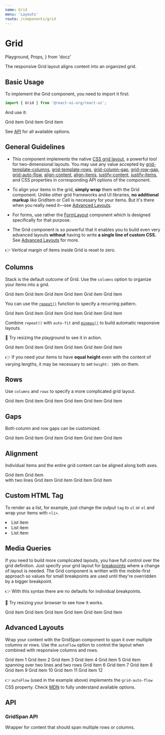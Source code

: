 ```yaml
---
name: Grid
menu: 'Layouts'
route: /components/grid
---
```


# Grid

  Playground,
  Props,
} from 'docz'

The responsive Grid layout aligns content into an organized grid.

## Basic Usage

To implement the Grid component, you need to import it first:

```js
import { Grid } from '@react-ui-org/react-ui';
```

And use it:

<Playground>
  <Grid>
    <Placeholder bordered>Grid item</Placeholder>
    <Placeholder bordered>Grid item</Placeholder>
    <Placeholder bordered>Grid item</Placeholder>
  </Grid>
</Playground>

See [API](#api) for all available options.

## General Guidelines

- This component implements the native [CSS grid layout][grid-layout], a
  powerful tool for two-dimensional layouts. You may use any value accepted by
  [grid-template-columns], [grid-template-rows], [grid-column-gap],
  [grid-row-gap], [grid-auto-flow], [align-content], [align-items],
  [justify-content], [justify-items], and CSS properties in corresponding API
  options of the component.

- To align your items in the grid, **simply wrap** them with the Grid
  component. Unlike other grid frameworks and UI libraries, **no additional
  markup** like GridItem or Cell is necessary for your items. But it's there
  when you really need it—see [Advanced Layouts](#advanced-layouts).

- For forms, use rather the [FormLayout](/components/form-layout) component
  which is designed specifically for that purpose.

- The Grid component is so powerful that it enables you to build even very
  advanced layouts **without** having to write **a single line of custom CSS.**
  See [Advanced Layouts](#advanced-layouts) for more.

👉 Vertical margin of items inside Grid is reset to zero.

## Columns

Stack is the default outcome of Grid. Use the `columns` option to organize your
items into a grid.

<Playground>
  <Grid columns="1fr 1fr 1fr">
    <Placeholder bordered>Grid item</Placeholder>
    <Placeholder bordered>Grid item</Placeholder>
    <Placeholder bordered>Grid item</Placeholder>
    <Placeholder bordered>Grid item</Placeholder>
    <Placeholder bordered>Grid item</Placeholder>
    <Placeholder bordered>Grid item</Placeholder>
  </Grid>
</Playground>

You can use the [`repeat()`][repeat] function to specify a recurring pattern.

<Playground>
  <Grid columns="repeat(3, 1fr)">
    <Placeholder bordered>Grid item</Placeholder>
    <Placeholder bordered>Grid item</Placeholder>
    <Placeholder bordered>Grid item</Placeholder>
    <Placeholder bordered>Grid item</Placeholder>
    <Placeholder bordered>Grid item</Placeholder>
    <Placeholder bordered>Grid item</Placeholder>
  </Grid>
</Playground>

Combine `repeat()` with `auto-fit` and [`minmax()`][minmax] to build automatic
responsive layouts.

📐 Try resizing the playground to see it in action.

<Playground>
  <Grid columns="repeat(auto-fit, minmax(200px, auto))">
    <Placeholder bordered>Grid item</Placeholder>
    <Placeholder bordered>Grid item</Placeholder>
    <Placeholder bordered>Grid item</Placeholder>
    <Placeholder bordered>Grid item</Placeholder>
    <Placeholder bordered>Grid item</Placeholder>
    <Placeholder bordered>Grid item</Placeholder>
  </Grid>
</Playground>

👉 If you need your items to have **equal height** even with the content of
varying lengths, it may be necessary to set `height: 100%` on them.

## Rows

Use `columns` and `rows` to specify a more complicated grid layout.

<Playground>
  <Grid columns="1fr 2fr" rows="auto 200px auto">
    <Placeholder bordered>Grid item</Placeholder>
    <Placeholder bordered>Grid item</Placeholder>
    <Placeholder bordered>Grid item</Placeholder>
    <Placeholder bordered>Grid item</Placeholder>
    <Placeholder bordered>Grid item</Placeholder>
    <Placeholder bordered>Grid item</Placeholder>
  </Grid>
</Playground>

## Gaps

Both column and row gaps can be customized.

<Playground>
  <Grid columns="repeat(3, 1fr)" columnGap="0.75rem" rowGap="2rem">
    <Placeholder bordered>Grid item</Placeholder>
    <Placeholder bordered>Grid item</Placeholder>
    <Placeholder bordered>Grid item</Placeholder>
    <Placeholder bordered>Grid item</Placeholder>
    <Placeholder bordered>Grid item</Placeholder>
    <Placeholder bordered>Grid item</Placeholder>
  </Grid>
</Playground>

## Alignment

Individual items and the entire grid content can be aligned along both axes.

<Playground>
  <Grid
    columns="repeat(3, 10em)"
    alignItems="center"
    justifyItems="center"
    justifyContent="center"
  >
    <Placeholder bordered>Grid item</Placeholder>
    <Placeholder bordered>Grid item<br /> with two lines</Placeholder>
    <Placeholder bordered>Grid item</Placeholder>
    <Placeholder bordered>Grid item</Placeholder>
    <Placeholder bordered>Grid item</Placeholder>
    <Placeholder bordered>Grid item</Placeholder>
  </Grid>
</Playground>

## Custom HTML Tag

To render as a list, for example, just change the output `tag` to `ul` or `ol`
and wrap your items with `<li>`.

<Playground>
  <Grid tag="ul">
    <li>
      <Placeholder bordered>List item</Placeholder>
    </li>
    <li>
      <Placeholder bordered>List item</Placeholder>
    </li>
    <li>
      <Placeholder bordered>List item</Placeholder>
    </li>
  </Grid>
</Playground>

## Media Queries

If you need to build more complicated layouts, you have full control over the
grid definition. Just specify your grid layout for
[breakpoints](/foundation/breakpoints) where a change of layout is needed.
The Grid component is written with the mobile-first approach so values for small
breakpoints are used until they're overridden by a bigger breakpoint.

👉 With this syntax there are no defaults for individual breakpoints.

📐 Try resizing your browser to see how it works.

<Playground>
  <Grid
    columns={{
      xs: '1fr',
      md: '1fr 2fr',
    }}
    columnGap={{
      xs: 'var(--rui-spacing-4)',
      md: 'var(--rui-spacing-2)',
      lg: 'var(--rui-spacing-4)',
    }}
    rows={{
      xs: 'auto auto 200px 200px',
      md: 'auto 200px auto',
    }}
    rowGap={{
      xs: 'var(--rui-spacing-3)',
      md: 'var(--rui-spacing-4)',
    }}
  >
    <Placeholder bordered>Grid item</Placeholder>
    <Placeholder bordered>Grid item</Placeholder>
    <Placeholder bordered>Grid item</Placeholder>
    <Placeholder bordered>Grid item</Placeholder>
    <Placeholder bordered>Grid item</Placeholder>
    <Placeholder bordered>Grid item</Placeholder>
  </Grid>
</Playground>

## Advanced Layouts

Wrap your content with the GridSpan component to span it over multiple
columns or rows. Use the `autoFlow` option to control the layout when combined
with responsive columns and rows.

<Playground>
  <Grid
    autoFlow={{
      xs: 'row dense',
      sm: 'column',
    }}
    columns={{
      xs: 'repeat(2, 1fr)',
      sm: 'repeat(4, 1fr)',
    }}
    rows={{
      xs: 'repeat(8, 50px)',
      sm: 'auto 100px auto auto',
    }}
  >
    <Placeholder bordered>Grid item 1</Placeholder>
    <Placeholder bordered>Grid item 2</Placeholder>
    <Placeholder bordered>Grid item 3</Placeholder>
    <Placeholder bordered>Grid item 4</Placeholder>
    <Placeholder bordered>Grid item 5</Placeholder>
    <GridSpan columns={2} rows={2}>
      <Placeholder bordered height="100%">
        Grid item spanning over two lines and two rows
      </Placeholder>
    </GridSpan>
    <Placeholder bordered>Grid item 6</Placeholder>
    <Placeholder bordered>Grid item 7</Placeholder>
    <Placeholder bordered>Grid item 8</Placeholder>
    <Placeholder bordered>Grid item 9</Placeholder>
    <Placeholder bordered>Grid item 10</Placeholder>
    <Placeholder bordered>Grid item 11</Placeholder>
    <Placeholder bordered>Grid item 12</Placeholder>
  </Grid>
</Playground>

👉 `autoFlow` (used in the example above) implements the `grid-auto-flow` CSS
property. Check [MDN][grid-auto-flow] to fully understand available options.

## API

<Props table of={Grid} />

### GridSpan API

Wrapper for content that should span multiple rows or columns.

<Props table of={GridSpan} />

[grid-layout]: https://developer.mozilla.org/en-US/docs/Web/CSS/CSS_Grid_Layout
[grid-template-columns]: https://developer.mozilla.org/en-US/docs/Web/CSS/grid-template-columns
[grid-template-rows]: https://developer.mozilla.org/en-US/docs/Web/CSS/grid-template-rows
[grid-column-gap]: https://developer.mozilla.org/en-US/docs/Web/CSS/column-gap
[grid-row-gap]: https://developer.mozilla.org/en-US/docs/Web/CSS/row-gap
[grid-auto-flow]: https://developer.mozilla.org/en-US/docs/Web/CSS/grid-auto-flow
[align-content]: https://developer.mozilla.org/en-US/docs/Web/CSS/align-content
[align-items]: https://developer.mozilla.org/en-US/docs/Web/CSS/align-items
[justify-content]: https://developer.mozilla.org/en-US/docs/Web/CSS/justify-content
[justify-items]: https://developer.mozilla.org/en-US/docs/Web/CSS/justify-items
[repeat]: https://developer.mozilla.org/en-US/docs/Web/CSS/repeat
[minmax]: https://developer.mozilla.org/en-US/docs/Web/CSS/minmax
